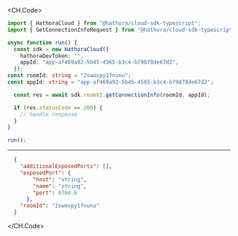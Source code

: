
<CH.Code>
```typescript GetConnectionInfo.ts
import { HathoraCloud } from "@hathora/cloud-sdk-typescript";
import { GetConnectionInfoRequest } from "@hathora/cloud-sdk-typescript/dist/models/operations";

async function run() {
  const sdk = new HathoraCloud({
    hathoraDevToken: "",
    appId: "app-af469a92-5b45-4565-b3c4-b79878de67d2",
  });
const roomId: string = "2swovpy1fnunu";
const appId: string = "app-af469a92-5b45-4565-b3c4-b79878de67d2";

  const res = await sdk.roomV2.getConnectionInfo(roomId, appId);

  if (res.statusCode == 200) {
    // handle response
  }
}

run();
```
---

```json Example Response
  {
    "additionalExposedPorts": [],
    "exposedPort": {
        "host": "string",
        "name": "string",
        "port": 9764.6
      },
    "roomId": "2swovpy1fnunu"
  }
```
</CH.Code>
